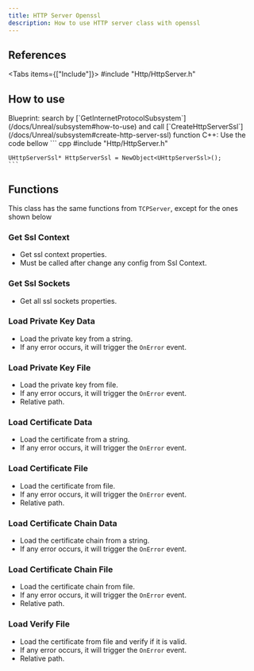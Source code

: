 ```yaml
---
title: HTTP Server Openssl
description: How to use HTTP server class with openssl
---
```



## References

<Tabs items={["Include"]}>
    <Tab value="Include">#include "Http/HttpServer.h"</Tab>
</Tabs>

## How to use

<Steps>
  <Step>
    Blueprint: search by [`GetInternetProtocolSubsystem`](/docs/Unreal/subsystem#how-to-use) and call [`CreateHttpServerSsl`](/docs/Unreal/subsystem#create-http-server-ssl) function
  </Step>
  <Step>
    C++: Use the code bellow
    ``` cpp
    #include "Http/HttpServer.h"

    UHttpServerSsl* HttpServerSsl = NewObject<UHttpServerSsl>();
    ```

  </Step>
</Steps>

## Functions

This class has the same functions from `TCPServer`, except for the ones shown below

### Get Ssl Context

-   Get ssl context properties.
-   Must be called after change any config from Ssl Context.

<ImageZoom
    src="/img/server-side/http/ssl/getsslcontext.png"
    alt="TCP client openssl"
    width={151}
    height={56}
/>

### Get Ssl Sockets

-   Get all ssl sockets properties.

<ImageZoom
    src="/img/server-side/http/ssl/getsslsockets.png"
    alt="TCP client openssl"
    width={156}
    height={56}
/>

### Load Private Key Data

-   Load the private key from a string.
-   If any error occurs, it will trigger the `OnError` event.

<ImageZoom
    src="/img/server-side/http/ssl/loadprivatekeydata.png"
    alt="TCP client openssl"
    width={230}
    height={134}
/>

### Load Private Key File

-   Load the private key from file.
-   If any error occurs, it will trigger the `OnError` event.
-   Relative path.

<ImageZoom
    src="/img/server-side/http/ssl/loadprivatekeyfile.png"
    alt="TCP client openssl"
    width={230}
    height={134}
/>

### Load Certificate Data

-   Load the certificate from a string.
-   If any error occurs, it will trigger the `OnError` event.

<ImageZoom
    src="/img/server-side/http/ssl/loadcertificatedata.png"
    alt="TCP client openssl"
    width={232}
    height={134}
/>

### Load Certificate File

-   Load the certificate from file.
-   If any error occurs, it will trigger the `OnError` event.
-   Relative path.

<ImageZoom
    src="/img/server-side/http/ssl/loadcertificatefile.png"
    alt="TCP client openssl"
    width={230}
    height={134}
/>

### Load Certificate Chain Data

-   Load the certificate chain from a string.
-   If any error occurs, it will trigger the `OnError` event.

<ImageZoom
    src="/img/server-side/http/ssl/loadcertificatechaindata.png"
    alt="TCP client openssl"
    width={232}
    height={134}
/>

### Load Certificate Chain File

-   Load the certificate chain from file.
-   If any error occurs, it will trigger the `OnError` event.
-   Relative path.

<ImageZoom
    src="/img/server-side/http/ssl/loadcertificatechainfile.png"
    alt="TCP client openssl"
    width={230}
    height={134}
/>

### Load Verify File

-   Load the certificate from file and verify if it is valid.
-   If any error occurs, it will trigger the `OnError` event.
-   Relative path.

<ImageZoom
    src="/img/server-side/http/ssl/loadverifyfile.png"
    alt="TCP client openssl"
    width={230}
    height={134}
/>